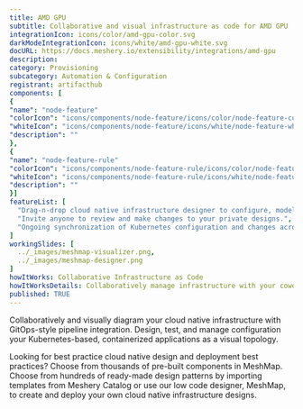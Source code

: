 ```yaml
---
title: AMD GPU
subtitle: Collaborative and visual infrastructure as code for AMD GPU
integrationIcon: icons/color/amd-gpu-color.svg
darkModeIntegrationIcon: icons/white/amd-gpu-white.svg
docURL: https://docs.meshery.io/extensibility/integrations/amd-gpu
description: 
category: Provisioning
subcategory: Automation & Configuration
registrant: artifacthub
components: [
{
"name": "node-feature"
"colorIcon": "icons/components/node-feature/icons/color/node-feature-color.svg"
"whiteIcon": "icons/components/node-feature/icons/white/node-feature-white.svg"
"description": ""
},
{
"name": "node-feature-rule"
"colorIcon": "icons/components/node-feature-rule/icons/color/node-feature-rule-color.svg"
"whiteIcon": "icons/components/node-feature-rule/icons/white/node-feature-rule-white.svg"
"description": ""
}]
featureList: [
  "Drag-n-drop cloud native infrastructure designer to configure, model, and deploy your workloads.",
  "Invite anyone to review and make changes to your private designs.",
  "Ongoing synchronization of Kubernetes configuration and changes across any number of clusters."
]
workingSlides: [
  ../_images/meshmap-visualizer.png,
  ../_images/meshmap-designer.png
]
howItWorks: Collaborative Infrastructure as Code
howItWorksDetails: Collaboratively manage infrastructure with your coworkers synchronously sharing the same designs.
published: TRUE
---
```

<p>

</p>
<p>
    Collaboratively and visually diagram your cloud native infrastructure with GitOps-style pipeline integration. Design, test, and manage configuration your Kubernetes-based, containerized applications as a visual topology.
</p>
<p>
    Looking for best practice cloud native design and deployment best practices? Choose from thousands of pre-built components in MeshMap. Choose from hundreds of ready-made design patterns by importing templates from Meshery Catalog or use our low code designer, MeshMap, to create and deploy your own cloud native infrastructure designs.
</p>
